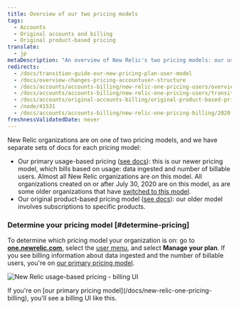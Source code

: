 ```yaml
---
title: Overview of our two pricing models
tags:
  - Accounts
  - Original accounts and billing
  - Original product-based pricing
translate:
  - jp
metaDescription: "An overview of New Relic's two pricing models: our usage-based pricing model and our original pricing model."
redirects:
  - /docs/transition-guide-our-new-pricing-plan-user-model
  - /docs/overview-changes-pricing-accountuser-structure
  - /docs/accounts/accounts-billing/new-relic-one-pricing-users/overview-changes-pricing-accountuser-structure
  - /docs/accounts/accounts-billing/new-relic-one-pricing-users/transition-guide-new-pricing-plan
  - /docs/accounts/original-accounts-billing/original-product-based-pricing/transition-guide-new-pricing-user-changes
  - /node/41531
  - /docs/accounts/accounts-billing/new-relic-one-pricing-billing/2020-changes-pricing-user-model
freshnessValidatedDate: never
---
```



New Relic organizations are on one of two pricing models, and we have separate sets of docs for each pricing model:

* Our primary usage-based pricing ([see docs](/docs/new-relic-one-pricing-billing)): this is our newer pricing model, which bills based on usage: data ingested and number of billable users. Almost all New Relic organizations are on this model. All organizations created on or after July 30, 2020 are on this model, as are some older organizations that have [switched to this model](/docs/accounts/original-accounts-billing/original-product-based-pricing/switch-new-models/). 
* Our original product-based pricing model ([see docs](/docs/accounts/original-accounts-billing/product-pricing/product-based-pricing)): our older model involves subscriptions to specific products. 

### Determine your pricing model [#determine-pricing]

To determine which pricing model your organization is on: go to **[one.newrelic.com](https://one.newrelic.com/all-capabilities)**, select the [user menu](/docs/accounts/accounts-billing/general-account-settings/intro-account-settings), and select **Manage your plan**. If you see billing information about data ingested and the number of billable users, you're on [our primary pricing model](/docs/accounts/accounts-billing/new-relic-one-pricing-billing/new-relic-one-pricing-billing).

<img
  title="new-relic-one-pricing-plan-billing-ui.png"
  alt="New Relic usage-based pricing - billing UI"
  src={accountsBillingUI}
/>

<figcaption>
  If you're on [our primary pricing model](/docs/new-relic-one-pricing-billing), you'll see a billing UI like this.
</figcaption>


